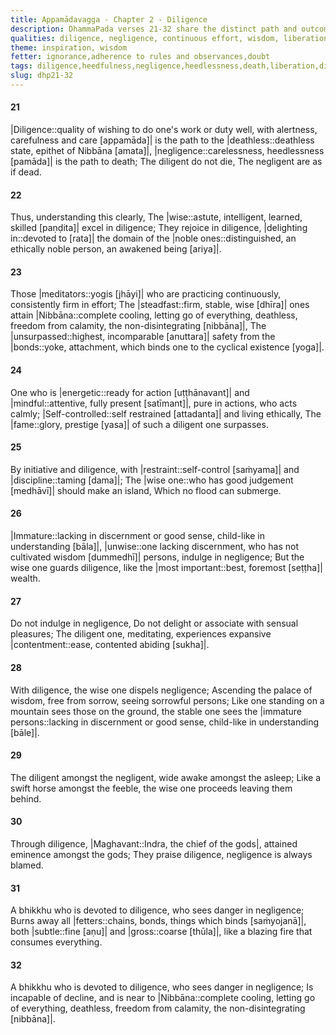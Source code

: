 ```yaml
---
title: Appamādavagga - Chapter 2 - Diligence
description: DhammaPada verses 21-32 share the distinct path and outcomes of diligence and negligence. On seeing this clearly, the wise guard diligence like the most important wealth. One devoted to diligence burns away all fetters, is incapable of decline, and is near to Nibbāna.
qualities: diligence, negligence, continuous effort, wisdom, liberation, rousing of energy, self-control, sorrow-free, contentment
theme: inspiration, wisdom
fetter: ignorance,adherence to rules and observances,doubt
tags: diligence,heedfulness,negligence,heedlessness,death,liberation,diligence,wisdom,nibbāna,meditation
slug: dhp21-32
---
```


#### 21

|Diligence::quality of wishing to do one's work or duty well, with alertness, carefulness and care [appamāda]| is the path to the |deathless::deathless state, epithet of Nibbāna [amata]|,
|negligence::carelessness, heedlessness [pamāda]| is the path to death;
The diligent do not die,
The negligent are as if dead.

#### 22

Thus, understanding this clearly,
The |wise::astute, intelligent, learned, skilled [paṇḍita]| excel in diligence;
They rejoice in diligence,
|delighting in::devoted to [rata]| the domain of the |noble ones::distinguished, an ethically noble person, an awakened being [ariya]|.

#### 23

Those |meditators::yogis [jhāyi]| who are practicing continuously,
consistently firm in effort;
The |steadfast::firm, stable, wise [dhīra]| ones attain |Nibbāna::complete cooling, letting go of everything, deathless, freedom from calamity, the non-disintegrating [nibbāna]|,
The |unsurpassed::highest, incomparable [anuttara]| safety from the |bonds::yoke, attachment, which binds one to the cyclical existence [yoga]|.

#### 24

One who is |energetic::ready for action [uṭṭhānavant]| and |mindful::attentive, fully present [satīmant]|,
pure in actions, who acts calmly;
|Self-controlled::self restrained [attadanta]| and living ethically,
The |fame::glory, prestige [yasa]| of such a diligent one surpasses.

#### 25

By initiative and diligence,
with |restraint::self-control [saṁyama]| and |discipline::taming [dama]|;
The |wise one::who has good judgement [medhāvī]| should make an island,
Which no flood can submerge.

#### 26

|Immature::lacking in discernment or good sense, child-like in understanding [bāla]|, |unwise::one lacking discernment, who has not cultivated wisdom [dummedhī]| persons,
indulge in negligence;
But the wise one guards diligence,
like the |most important::best, foremost [seṭṭha]| wealth.

#### 27

Do not indulge in negligence,
Do not delight or associate with sensual pleasures;
The diligent one, meditating,
experiences expansive |contentment::ease, contented abiding [sukha]|.

#### 28

With diligence,
the wise one dispels negligence;
Ascending the palace of wisdom,
free from sorrow, seeing sorrowful persons;
Like one standing on a mountain sees those on the ground,
the stable one sees the |immature persons::lacking in discernment or good sense, child-like in understanding [bāle]|.

#### 29

The diligent amongst the negligent,
wide awake amongst the asleep;
Like a swift horse amongst the feeble,
the wise one proceeds leaving them behind.

#### 30

Through diligence, |Maghavant::Indra, the chief of the gods|,
attained eminence amongst the gods;
They praise diligence,
negligence is always blamed.

#### 31

A bhikkhu who is devoted to diligence,
who sees danger in negligence;
Burns away all |fetters::chains, bonds, things which binds [saṁyojanā]|, both |subtle::fine [aṇu]| and |gross::coarse [thūla]|,
like a blazing fire that consumes everything.

#### 32

A bhikkhu who is devoted to diligence,
who sees danger in negligence;
Is incapable of decline,
and is near to |Nibbāna::complete cooling, letting go of everything, deathless, freedom from calamity, the non-disintegrating [nibbāna]|.